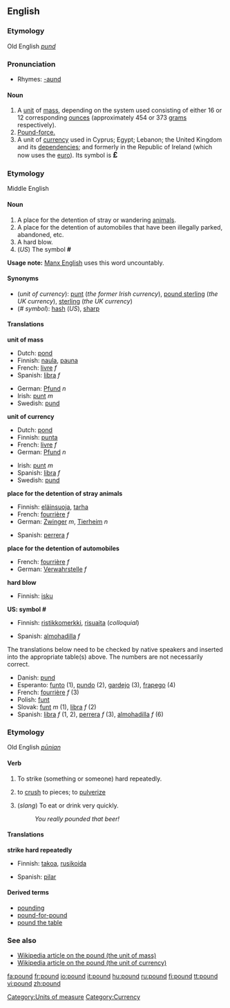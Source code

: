 ==English==

===Etymology===
Old English ''[[pund]]''

===Pronunciation===
*Rhymes: [[Rhymes:English:-aʊnd|-aʊnd]]

====Noun====
{{en-noun}}

#A [[unit]] of [[mass]], depending on the system used consisting of either 16 or 12 corresponding [[ounce]]s (approximately 454 or 373 [[gram]]s respectively).
# [[pound-force|Pound-force.]]
# A unit of [[currency]] used in Cyprus; Egypt; Lebanon; the United Kingdom and its [[dependency|dependencies]]; and formerly in the Republic of Ireland (which now uses the [[euro]]). Its symbol is <big>'''&pound;'''</big>

===Etymology===
Middle English
====Noun====
{{en-noun}}

# A place for the detention of stray or wandering [[animal]]s.
# A place for the detention of automobiles that have been illegally parked, abandoned, etc.
# A hard blow.
# (''US'') The symbol '''#''' <!--isn't this "pound sign" rather than "pound"?-->
'''Usage note:''' [[w:Manx English|Manx English]] uses this word uncountably.

====Synonyms====
*(''unit of currency''): [[punt]] (''the former Irish currency''), [[pound sterling]] (''the UK currency''), [[sterling]] (''the UK currency'')
*(''# symbol''): [[hash]] (''US''), [[sharp]]

====Translations====
'''unit of mass'''
{{top}}
*Dutch: [[pond]]
*Finnish: [[naula]], [[pauna]]
*French: [[livre]] ''f''
*Spanish: [[libra]] ''f''
{{mid}}
*German: [[Pfund]] ''n''
*Irish: [[punt]] ''m''
*Swedish: [[pund]]
{{bottom}}

'''unit of currency'''
{{top}}
*Dutch: [[pond]]
*Finnish: [[punta]]
*French: [[livre]] ''f''
*German: [[Pfund]] ''n''
{{mid}}
*Irish: [[punt]] ''m''
*Spanish: [[libra]] ''f''
*Swedish: [[pund]]
{{bottom}}

'''place for the detention of stray animals'''
{{top}}
*Finnish: [[eläinsuoja]], [[tarha]]
*French: [[fourrière]] ''f''
*German: [[Zwinger]] ''m'', [[Tierheim]] ''n''
{{mid}}
*Spanish: [[perrera]] ''f''
{{bottom}}

'''place for the detention of automobiles'''
{{top}}
*French: [[fourrière]] ''f''
*German: [[Verwahrstelle]] ''f''
{{mid}}
{{bottom}}

'''hard blow'''
{{top}}
*Finnish: [[isku]]
{{mid}}
{{bottom}}

'''US: symbol #'''
{{top}}
*Finnish: [[ristikkomerkki]], [[risuaita]] (''colloquial'')
{{mid}}
*Spanish: [[almohadilla]] ''f''
{{bottom}}

The translations below need to be checked by native speakers and inserted into the appropriate table(s) above.  The numbers are not necessarily correct.

*Danish: [[pund]]
*Esperanto: [[funto]] (1), [[pundo]] (2), [[gardejo]] (3), [[frapego]] (4)
*French: [[fourrière]] ''f'' (3)
*Polish: [[funt]]
*Slovak: [[funt]] ''m'' (1), [[libra]] ''f'' (2)
*Spanish: [[libra]] ''f'' (1, 2), [[perrera]] ''f'' (3), [[almohadilla]] ''f'' (6)

===Etymology===
Old English ''[[pūnian]]''
====Verb====
{{en-verb}}
#{{transitive}} To strike (something or someone) hard repeatedly.
#{{transitive}} to [[crush]] to pieces; to [[pulverize]]
#{{transitive}} (''slang'') To eat or drink very quickly.
#:''You really pounded that beer!''
====Translations====
'''strike hard repeatedly'''
{{top}}
*Finnish: [[takoa]], [[rusikoida]]
{{mid}}
*Spanish: [[pilar]]
{{bottom}}

<!--
'''crush to pieces'''
{{top}}
{{mid}}
{{bottom}}

'''eat or drink quickly'''
{{top}}
{{mid}}
{{bottom}}
-->
====Derived terms====
*[[pounding]]
*[[pound-for-pound]]
*[[pound the table]]
===See also===
*[[w:Pound|Wikipedia article on the pound (the unit of mass)]]
*[[w:Pound_Sterling|Wikipedia article on the pound (the unit of currency)]]

[[Category:Units of measure]]
[[Category:Currency]]

[[fa:pound]]
[[fr:pound]]
[[io:pound]]
[[it:pound]]
[[hu:pound]]
[[ru:pound]]
[[fi:pound]]
[[tt:pound]]
[[vi:pound]]
[[zh:pound]]